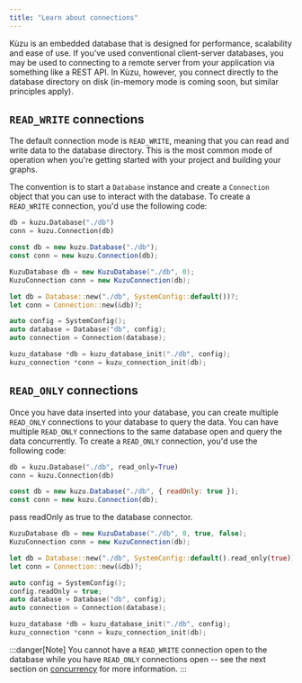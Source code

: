 ```yaml
---
title: "Learn about connections"
---
```



Kùzu is an embedded database that is designed for performance, scalability and ease of use. If
you've used conventional client-server databases, you may be used to connecting to a remote server
from your application via something like a REST API. In Kùzu, however, you connect directly to the
database directory on disk (in-memory mode is coming soon, but similar principles apply).

## `READ_WRITE` connections

The default connection mode is `READ_WRITE`, meaning that you can read and write data to the database
directory. This is the most common mode of operation when you're getting started with your project and
building your graphs.

The convention is to start a `Database` instance and create a `Connection` object that you can use
to interact with the database. To create a `READ_WRITE` connection, you'd use the following code:

<Tabs>
<TabItem label="Python">

```python
db = kuzu.Database("./db")
conn = kuzu.Connection(db)
```

</TabItem>

<TabItem label="Node.js">

```javascript
const db = new kuzu.Database("./db");
const conn = new kuzu.Connection(db);
```

</TabItem>

<TabItem label="Java">

```java
KuzuDatabase db = new KuzuDatabase("./db", 0);
KuzuConnection conn = new KuzuConnection(db);
```

</TabItem>

<TabItem label="Rust">

```rust
let db = Database::new("./db", SystemConfig::default())?;
let conn = Connection::new(&db)?;
```

</TabItem>

<TabItem label="C++">

```cpp
auto config = SystemConfig();
auto database = Database("db", config);
auto connection = Connection(database);
```

</TabItem>

<TabItem label="C">

```c
kuzu_database *db = kuzu_database_init("./db", config);
kuzu_connection *conn = kuzu_connection_init(db);
```

</TabItem>

</Tabs>

## `READ_ONLY` connections

Once you have data inserted into your database, you can create multiple `READ_ONLY` connections
to your database to query the data. You can have multiple `READ_ONLY` connections to the same database
open and query the data concurrently. To create a `READ_ONLY` connection, you'd use the following code:

<Tabs>
<TabItem label="Python">

```python
db = kuzu.Database("./db", read_only=True)
conn = kuzu.Connection(db)
```

</TabItem>

<TabItem label="Node.js">

```javascript
const db = new kuzu.Database("./db", { readOnly: true });
const conn = new kuzu.Connection(db);
```

</TabItem>

<TabItem label="Java">

pass readOnly as true to the database connector.

```java
KuzuDatabase db = new KuzuDatabase("./db", 0, true, false);
KuzuConnection conn = new KuzuConnection(db);
```

</TabItem>

<TabItem label="Rust">

```rust
let db = Database::new("./db", SystemConfig::default().read_only(true))?;
let conn = Connection::new(&db)?;
```

</TabItem>

<TabItem label="C++">

```cpp
auto config = SystemConfig();
config.readOnly = true;
auto database = Database("db", config);
auto connection = Connection(database);
```

</TabItem>

<TabItem label="C">

```c
kuzu_database *db = kuzu_database_init("./db", config);
kuzu_connection *conn = kuzu_connection_init(db);
```

</TabItem>

</Tabs>

:::danger[Note]
You cannot have a `READ_WRITE` connection
open to the database while you have `READ_ONLY` connections open -- see the next section on
[concurrency](/connections/concurrency) for more information.
:::